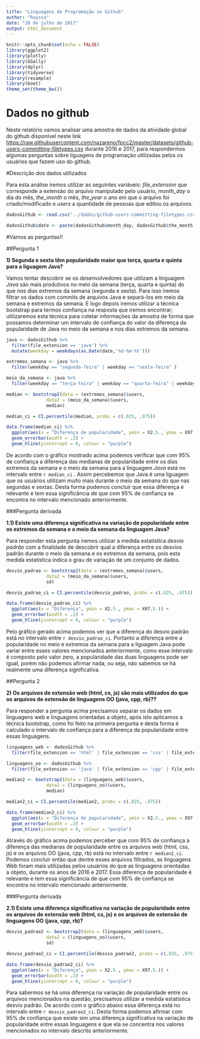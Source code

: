 ```yaml
---
title: "Linguagens de Programação no Github"
author: "Rayssa"
date: "28 de julho de 2017"
output: html_document
---
```


```r
knitr::opts_chunk$set(echo = FALSE)
library(ggplot2)
library(plotly)
library(GGally)
library(dplyr)
library(tidyverse)
library(resample)
library(boot) 
theme_set(theme_bw())
```


# Dados no github

Neste relatório vamos analisar uma amostra de dados da atividade global do github disponível neste link <https://raw.githubusercontent.com/nazareno/fpcc2/master/datasets/github-users-committing-filetypes.csv> durante 2016 e 2017, para respondermos algumas perguntas sobre liguagens de programação utilizadas pelos os usuários que fazem uso do github. 


#Descrição dos dados utilizados

Para esta análise iremos utilizar as seguintes variáveis: *file_extension* que corresponde a extensão do arquivo manipulado pelo usuário, *month_day* o dia do mês, *the_month* o mês, *the_year* o ano em que o arquivo foi criado/modificado e *users* a quantidade de pessoas que editou os arquivos.


```r
dadosGithub <- read.csv("../dados/github-users-committing-filetypes.csv")

dadosGithub$date <- paste(dadosGithub$month_day, dadosGithub$the_month, dadosGithub$the_year, sep = "-")
```

#Vamos as perguntas!!

##Pergunta 1

**1) Segunda e sexta têm popularidade maior que terça, quarta e quinta para a liguagem Java?** 

Vamos tentar descobrir se os desenvolvedores que utilizam a linguagem *Java* são mais produtivos no meio da semana (terça, quarta e quinta) do que nos dias extremos da semana (segunda e sexta). Para isso iremos filtrar os dados com commits de arquivos Java e separá-los em meio da semana e extremos da semana. E logo depois iremos utilizar a técnica bootstrap para termos confiança na resposta que iremos encontrar; utilizaremos esta técnica para coletar informações da amostra de forma que possamos determinar um intervalo de confiança do valor da diferença da popularidade de Java no meio da semana e nos dias extremos da semana.

```r
java <- dadosGithub %>% 
  filter(file_extension == 'java') %>% 
  mutate(weekday = weekdays(as.Date(date,'%d-%m-%Y')))

extremos_semana <- java %>% 
  filter(weekday == "segunda-feira" | weekday == "sexta-feira" )

meio_da_semana <- java %>% 
  filter(weekday == "terça-feira" | weekday == "quarta-feira" | weekday == "quinta-feira")

median <- bootstrap2(data = (extremos_semana)$users, 
               data2 = (meio_da_semana)$users,
               median)

median_ci = CI.percentile(median, probs = c(.025, .975))

data.frame(median_ci) %>% 
  ggplot(aes(x = "Diferença de popularidade", ymin = X2.5., ymax = X97.5.)) + 
  geom_errorbar(width = .2) + 
  geom_hline(yintercept = 0, colour = "purple")

```

De acordo com o gráfico mostrado acima podemos verificar que com 95% de confiança a diferença das medianas de popularidade entre os dias extremos da semana e o meio da semana para a linguagem *Java* está no intervalo entre `r median_ci` . Assim percebemos que Java é uma liguagem que os usuários utilizam muito mais durante o meio da semana do que nas segundas e sextas. Desta forma podemos concluir que essa diferença é relevante e tem essa significância de que com 95% de confiança se encontra no intervalo mencionado anteriormente.


###Pergunta derivada

**1.1) Existe uma diferença significativa na variação de popularidade entre os extremos da semana e o meio da semana da linguagem Java?**

Para responder esta pergunta iremos utilizar a medida estatística *desvio padrão* com a finalidade de descobrir qual a diferença entre os desvios padrão durante o meio da semana e os extremos da semana, pois esta medida estatística indica o grau de variação de um conjunto de dados.


```r
desvio_padrao <- bootstrap2(data = (extremos_semana)$users, 
               data2 = (meio_da_semana)$users,
               sd)

desvio_padrao_ci = CI.percentile(desvio_padrao, probs = c(.025, .975))

data.frame(desvio_padrao_ci) %>% 
  ggplot(aes(x = "Diferença", ymin = X2.5., ymax = X97.5.)) + 
  geom_errorbar(width = .2) + 
  geom_hline(yintercept = 0, colour = "purple")
```


Pelo gráfico gerado acima podemos ver que a diferença do desvio padrão está no intervalo entre `r desvio_padrao_ci`. Portanto a diferença entre a popularidade no meio e extremos da semana para a liguagem Java pode variar entre esses valores mencionados anteriormente, como esse intervalo é composto pelo valor zero, a popularidade das duas linguagens pode ser igual, porém não podemos afirmar nada, ou seja, não sabemos se há realmente uma diferença significativa.


##Pergunta 2

**2) Os arquivos de extensão web (html, cs, js) são mais utilizados do que os arquivos de extensão de linguagens OO (java, cpp, rb)??** 

Para responder a pergunta acima precisamos separar os dados em linguagens web e linguagens orientadas a objeto, após isto aplicamos a técnica bootstrap, como foi feito na primeira pergunta e desta forma é calculado o intervalo de confiança para a diferença da popularidade entre essas linguagens.

```r
linguagens_web <- dadosGithub %>% 
  filter(file_extension == 'html' | file_extension == 'css' | file_extension == 'js')

linguagens_oo <- dadosGithub %>% 
  filter(file_extension == 'java' | file_extension == 'cpp' | file_extension == 'rb')

median2 <- bootstrap2(data = (linguagens_web)$users, 
               data2 = (linguagens_oo)$users,
               median)

median2_ci = CI.percentile(median2, probs = c(.025, .975))

data.frame(median2_ci) %>% 
  ggplot(aes(x = "Diferença de popularidade", ymin = X2.5., ymax = X97.5.)) + 
  geom_errorbar(width = .2) + 
  geom_hline(yintercept = 0, colour = "purple")


```

Através do gráfico acima podemos perceber que com 95% de confiança a diferença das medianas de popularidade entre os arquivos web (html, css, js) e os arquivos OO (java, cpp, rb) está no intervalo entre `r median2_ci`. Podemos concluir então que dentre esses arquivos filtrados, as linguagens Web foram mais utilizadas pelos usuários do que as linguagens orientadas a objeto, durante os anos de 2016 e 2017. Essa diferença de popularidade é relevante e tem essa significância de que com 95% de confiança se encontra no intervalo mencionado anteriormente.

###Pergunta derivada

**2.1) Existe uma diferença significativa na variação de popularidade entre os arquivos de extensão web (html, cs, js) e os arquivos de extensão de linguagens OO (java, cpp, rb)?**


```r
desvio_padrao2 <- bootstrap2(data = (linguagens_web)$users, 
               data2 = (linguagens_oo)$users,
               sd)

desvio_padrao2_ci = CI.percentile(desvio_padrao2, probs = c(.025, .975))

data.frame(desvio_padrao2_ci) %>% 
  ggplot(aes(x = "Diferença", ymin = X2.5., ymax = X97.5.)) + 
  geom_errorbar(width = .2) + 
  geom_hline(yintercept = 0, colour = "purple")
```

Para sabermos se há uma diferença na variação de popularidade entre os arquivos mencionados na questão, precisamos utilizar a medida estatística desvio padrão. De acordo com o gráfico abaixo essa diferença está no intervalo entre `r desvio_padrao2_ci`. Desta forma podemos afirmar com 95% de confiança que existe sim uma diferença significativa na variação de popularidade entre essas linguagens e que ela se concentra nos valores mencionados no intervalo descrito anteriormente.

